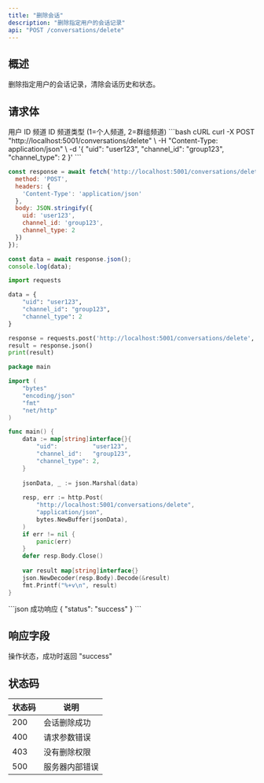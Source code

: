 ```yaml
---
title: "删除会话"
description: "删除指定用户的会话记录"
api: "POST /conversations/delete"
---
```


## 概述

删除指定用户的会话记录，清除会话历史和状态。

## 请求体

<ParamField body="uid" type="string" required>
用户 ID
</ParamField>

<ParamField body="channel_id" type="string" required>
频道 ID
</ParamField>

<ParamField body="channel_type" type="integer" required>
频道类型 (1=个人频道, 2=群组频道)
</ParamField>

<RequestExample>
```bash cURL
curl -X POST "http://localhost:5001/conversations/delete" \
  -H "Content-Type: application/json" \
  -d '{
    "uid": "user123",
    "channel_id": "group123",
    "channel_type": 2
  }'
```

```javascript JavaScript
const response = await fetch('http://localhost:5001/conversations/delete', {
  method: 'POST',
  headers: {
    'Content-Type': 'application/json'
  },
  body: JSON.stringify({
    uid: 'user123',
    channel_id: 'group123',
    channel_type: 2
  })
});

const data = await response.json();
console.log(data);
```

```python Python
import requests

data = {
    "uid": "user123",
    "channel_id": "group123",
    "channel_type": 2
}

response = requests.post('http://localhost:5001/conversations/delete', json=data)
result = response.json()
print(result)
```

```go Go
package main

import (
    "bytes"
    "encoding/json"
    "fmt"
    "net/http"
)

func main() {
    data := map[string]interface{}{
        "uid":          "user123",
        "channel_id":   "group123",
        "channel_type": 2,
    }
    
    jsonData, _ := json.Marshal(data)
    
    resp, err := http.Post(
        "http://localhost:5001/conversations/delete",
        "application/json",
        bytes.NewBuffer(jsonData),
    )
    if err != nil {
        panic(err)
    }
    defer resp.Body.Close()
    
    var result map[string]interface{}
    json.NewDecoder(resp.Body).Decode(&result)
    fmt.Printf("%+v\n", result)
}
```
</RequestExample>

<ResponseExample>
```json 成功响应
{
  "status": "success"
}
```
</ResponseExample>

## 响应字段

<ResponseField name="status" type="string" required>
操作状态，成功时返回 "success"
</ResponseField>

## 状态码

| 状态码 | 说明 |
|--------|------|
| 200 | 会话删除成功 |
| 400 | 请求参数错误 |
| 403 | 没有删除权限 |
| 500 | 服务器内部错误 |
